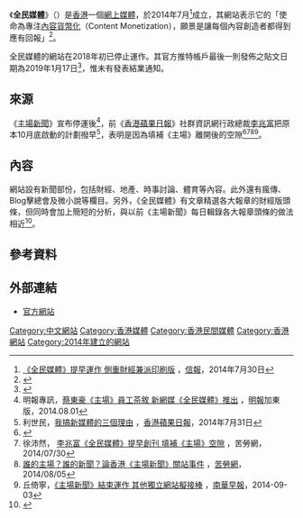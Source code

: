 
《'''全民媒體'''》（{{lang-en|Hong Kong Citizens' Media}}）是[[香港|香港]]一個[[網上媒體|網上媒體]]，於2014年7月<ref>[http://www2.hkej.com/instantnews/current/article/406491/%E3%80%8A%E5%85%A8%E6%B0%91%E5%AA%92%E9%AB%94%E3%80%8B%E6%8F%90%E6%97%A9%E9%81%8B%E4%BD%9C+%E5%81%B4%E9%87%8D%E8%B2%A1%E7%B6%93%E5%85%BC%E6%B4%BE%E5%8D%B0%E5%88%B7%E7%89%88 《全民媒體》提早運作 側重財經兼派印刷版] {{Wayback|url=http://www2.hkej.com/instantnews/current/article/406491/%E3%80%8A%E5%85%A8%E6%B0%91%E5%AA%92%E9%AB%94%E3%80%8B%E6%8F%90%E6%97%A9%E9%81%8B%E4%BD%9C+%E5%81%B4%E9%87%8D%E8%B2%A1%E7%B6%93%E5%85%BC%E6%B4%BE%E5%8D%B0%E5%88%B7%E7%89%88 |date=20140802001215 }}，[[信報|信報]]，2014年7月30日</ref>成立，其網站表示它的「使命為專注[[內容貨幣化|內容貨幣化]]（Content Monetization），願景是讓每個內容創造者都得到應有回報」<ref>{{cite web|title=關於我們|url=http://hkcitizensmedia.com/about-us/|deadurl=yes|archiveurl=https://web.archive.org/web/20140804102817/http://hkcitizensmedia.com/about-us/|archivedate=2014-08-04|accessdate=2014-08-05}}</ref>。

全民媒體的網站在2018年初已停止運作。其官方推特帳戶最後一則發佈之貼文日期為2019年1月17日<ref>{{Cite web |url=https://twitter.com/hkcitizensmedia |title=全民媒體Twitter帳戶 |access-date=2021-06-17 |archive-date=2021-06-30 |archive-url=https://web.archive.org/web/20210630162049/https://twitter.com/hkcitizensmedia }}</ref>，惟未有發表結業通知。

== 來源 ==
《[[主場新聞|主場新聞]]》宣布停運後<ref>明報專訊，[http://www.mingpaocanada.com/tor/htm/News/20140801/HK-gzc1_r.htm 蔡東豪《主場》員工茶敘 新網媒《全民媒體》推出] {{Wayback|url=http://www.mingpaocanada.com/tor/htm/News/20140801/HK-gzc1_r.htm |date=20140911162113 }}，[[明報|明報]]加東版，2014.08.01</ref>，前《[[香港蘋果日報|香港蘋果日報]]》社群資訊網行政總裁[[李兆富|李兆富]]把原本10月底啟動的計劃撥早<ref>利世民，[http://hk.apple.nextmedia.com/financeestate/art/20140731/18817126 我搞新媒體的三個理由] {{Wayback|url=http://hk.apple.nextmedia.com/financeestate/art/20140731/18817126 |date=20141003065245 }}，[[香港蘋果日報|香港蘋果日報]]，2014年7月31日</ref>，表明是因為填補《主場》離開後的空隙<ref>{{cite web|author=8仔日記|title=李兆富《全民媒體》提早創刊　填補《主場》空隙|url=http://www.post852.com/8%E4%BB%94%E6%97%A5%E8%A8%98%E2%94%82%E6%9D%8E%E5%85%86%E5%AF%8C%E3%80%8A%E5%85%A8%E6%B0%91%E5%AA%92%E9%AB%94%E3%80%8B%E6%8F%90%E6%97%A9%E5%89%B5%E5%88%8A%E3%80%80%E5%A1%AB%E8%A3%9C%E3%80%8A%E4%B8%BB/|work=852郵報|accessdate=2014-08-05|archive-date=2014-08-04|archive-url=https://web.archive.org/web/20140804005613/http://www.post852.com/8%E4%BB%94%E6%97%A5%E8%A8%98%E2%94%82%E6%9D%8E%E5%85%86%E5%AF%8C%E3%80%8A%E5%85%A8%E6%B0%91%E5%AA%92%E9%AB%94%E3%80%8B%E6%8F%90%E6%97%A9%E5%89%B5%E5%88%8A%E3%80%80%E5%A1%AB%E8%A3%9C%E3%80%8A%E4%B8%BB/|dead-url=no}}</ref><ref>徐沛然，
[http://www.coolloud.org.tw/node/79605 李兆富《全民媒體》提早創刊 填補《主場》空隙] {{Wayback|url=http://www.coolloud.org.tw/node/79605 |date=20140911171216 }}，苦勞網，2014/07/30</ref><ref>[http://www.coolloud.org.tw/node/79584 誰的主場？誰的新聞？論香港《主場新聞》關站事件] {{Wayback|url=http://www.coolloud.org.tw/node/79584 |date=20140823204225 }}，[[苦勞網|苦勞網]]，2014/08/05</ref><ref>丘倚寧，[http://www.nanzaozhinan.com/tc/zhuan-ti-bao-dao/5926/zhu-chang-xin-wen-jie-shu-yun-zuo-qi-ta-du-li-wang-zhan-ni-jie-bang 《主場新聞》結束運作 其他獨立網站擬接棒] {{Wayback|url=http://www.nanzaozhinan.com/tc/zhuan-ti-bao-dao/5926/zhu-chang-xin-wen-jie-shu-yun-zuo-qi-ta-du-li-wang-zhan-ni-jie-bang |date=20140911164451 }}，[[南華早報|南華早報]]，2014-09-03</ref>。

== 內容 ==
網站設有新聞部份，包括財經、地產、時事討論、體育等內容。此外還有瘋傳、Blog擊總會及微小說等欄目。另外，《全民媒體》有文章精選各大報章的財經版頭條，但同時會加上簡短的分析，與以前《主場新聞》每日輯錄各大報章頭條的做法相近<ref>{{cite web|title=李兆富創辦《全民媒體》　主打財經今日正式面世|url=http://www.post852.com/%E5%8D%B3%E6%99%82%E9%97%9C%E6%B3%A8%E2%94%82%E6%9D%8E%E5%85%86%E5%AF%8C%E5%89%B5%E8%BE%A6%E3%80%8A%E5%85%A8%E6%B0%91%E5%AA%92%E9%AB%94%E3%80%8B%E3%80%80%E4%B8%BB%E6%89%93%E8%B2%A1%E7%B6%93%E4%BB%8A/|work=852郵報|accessdate=2014-08-05|archive-date=2014-08-04|archive-url=https://web.archive.org/web/20140804111241/http://www.post852.com/%E5%8D%B3%E6%99%82%E9%97%9C%E6%B3%A8%E2%94%82%E6%9D%8E%E5%85%86%E5%AF%8C%E5%89%B5%E8%BE%A6%E3%80%8A%E5%85%A8%E6%B0%91%E5%AA%92%E9%AB%94%E3%80%8B%E3%80%80%E4%B8%BB%E6%89%93%E8%B2%A1%E7%B6%93%E4%BB%8A/|dead-url=no}}</ref>。

== 參考資料 ==
{{reflist|30em}}

== 外部連結 ==
*[http://hkcitizensmedia.com/ 官方網站]{{Wayback|url=http://hkcitizensmedia.com/ |date=20140803190556 }}

[[Category:中文網站|Category:中文網站]]

[[Category:香港媒體|Category:香港媒體]]
[[Category:香港民間媒體|Category:香港民間媒體]]
[[Category:香港網站|Category:香港網站]]
[[Category:2014年建立的網站|Category:2014年建立的網站]]